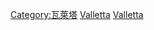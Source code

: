 {{noteTA
|G1=國家
}}
{{Commonscat|Buildings in Valletta}}

[[Category:瓦萊塔|Category:瓦萊塔]]
[[Category:馬爾他各城市建築物|Valletta]]
[[Category:歐洲各城市建築物|Valletta]]